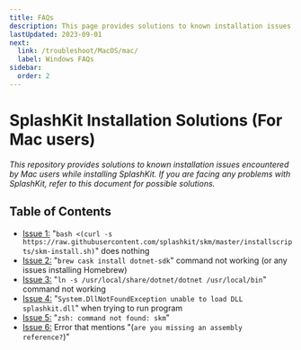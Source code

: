 ---
title: FAQs
description: This page provides solutions to known installation issues encountered by Mac users while installing or using SplashKit.
lastUpdated: 2023-09-01
next:
  link: /troubleshoot/MacOS/mac/
  label: Windows FAQs
sidebar:
  order: 2
---

<h1>SplashKit Installation Solutions (For Mac users)</h1>

*This repository provides solutions to known installation issues encountered by Mac
users while installing SplashKit. If you are facing any problems with SplashKit,
refer to this document for possible solutions.*

## Table of Contents

- [Issue 1:](/troubleshoot/macos/list/mac-issue-1) "`bash <(curl -s https://raw.githubusercontent.com/splashkit/skm/master/installscripts/skm-install.sh)`" does nothing
- [Issue 2:](/troubleshoot/macos/list/mac-issue-2) "`brew cask install dotnet-sdk`" command not working (or any issues installing Homebrew)
- [Issue 3:](/troubleshoot/macos/list/mac-issue-3) "`ln -s /usr/local/share/dotnet/dotnet /usr/local/bin`" command not working
- [Issue 4:](/troubleshoot/macos/list/mac-issue-4) "`System.DllNotFoundException unable to load DLL splashkit.dll`" when trying to run program
- [Issue 5:](/troubleshoot/macos/list/mac-issue-5) "`zsh: command not found: skm`"
- [Issue 6:](/troubleshoot/macos/list/mac-issue-6) Error that mentions "(`are you missing an assembly reference?`)"
